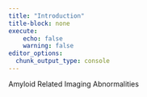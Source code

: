 ```yaml
---
title: "Introduction"
title-block: none
execute:
    echo: false
    warning: false
editor_options: 
  chunk_output_type: console
---
```


Amyloid
Related
Imaging
Abnormalities

